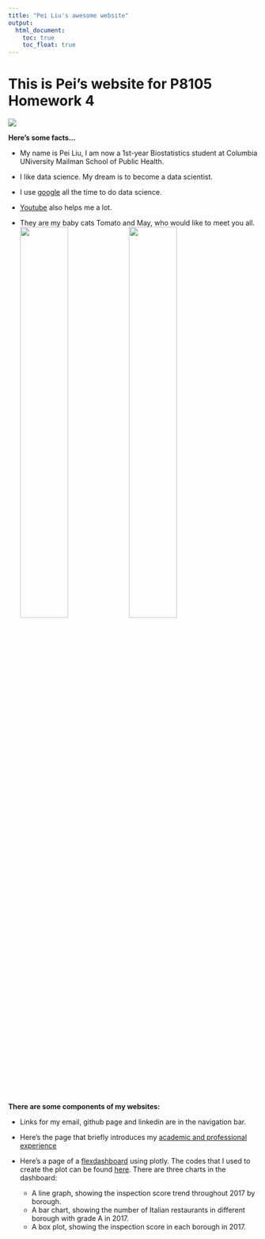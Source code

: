 ```yaml
---
title: "Pei Liu's awesome website"
output: 
  html_document:
    toc: true
    toc_float: true
---
```


# This is Pei's website for P8105 Homework 4

![](https://media.giphy.com/media/4FQMuOKR6zQRO/giphy.gif)

**Here's some facts... **

- My name is Pei Liu, I am now a 1st-year Biostatistics student at Columbia UNiversity Mailman School of Public Health.

- I like data science. My dream is to become a data scientist.

- I use [google](https://www.google.com/) all the time to do data science.

- [Youtube](https://www.youtube.com) also helps me a lot.

- They are my baby cats Tomato and May, who would like to meet you all.
<img src="images/tomato.jpg" style="width:45%">
<img src="images/may.jpg" style="width:45%">



**There are some components of my websites: **

* Links for my email, github page and linkedin are in the navigation bar.

* Here's the page that briefly introduces my [academic and professional experience](about.html)

* Here's a page of a [flexdashboard](dashboard.html) using plotly. The codes that I used to create the plot can be found [here](plotly.html). There are three charts in the dashboard:
  + A line graph, showing the inspection score trend throughout 2017 by borough. 
  + A bar chart, showing the number of Italian restaurants in different borough with grade A in 2017. 
  + A box plot, showing the inspection score in each borough in 2017.